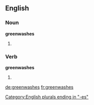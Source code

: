 ==English==

===Noun===
'''greenwashes'''

# {{plural of|greenwash}}

===Verb===
'''greenwashes'''

# {{en-third-person singular of|greenwash}}

[[Category:English plurals ending in "-es"]]

[[de:greenwashes]]
[[fr:greenwashes]]
